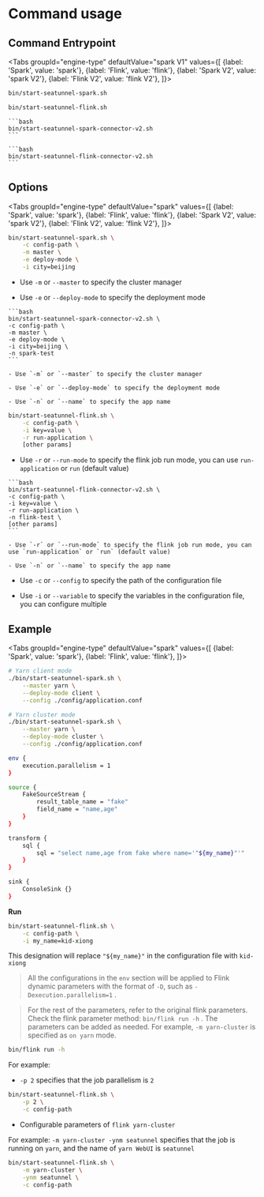 
# Command usage

## Command Entrypoint

<Tabs
    groupId="engine-type"
    defaultValue="spark V1"
    values={[
        {label: 'Spark', value: 'spark'},
        {label: 'Flink', value: 'flink'},
        {label: 'Spark V2', value: 'spark V2'},
        {label: 'Flink V2', value: 'flink V2'},
    ]}>
<TabItem value="spark">

```bash
bin/start-seatunnel-spark.sh
```

</TabItem>
<TabItem value="flink">

```bash
bin/start-seatunnel-flink.sh  
```

</TabItem>
<TabItem value="spark V2">

    ```bash
    bin/start-seatunnel-spark-connector-v2.sh
    ```

</TabItem>
<TabItem value="flink V2">

    ```bash
    bin/start-seatunnel-flink-connector-v2.sh
    ```

</TabItem>
</Tabs>


## Options

<Tabs
    groupId="engine-type"
    defaultValue="spark"
    values={[
        {label: 'Spark', value: 'spark'},
        {label: 'Flink', value: 'flink'},
        {label: 'Spark V2', value: 'spark V2'},
        {label: 'Flink V2', value: 'flink V2'},
    ]}>
<TabItem value="spark">

```bash
bin/start-seatunnel-spark.sh \
    -c config-path \
    -m master \
    -e deploy-mode \
    -i city=beijing
```

- Use `-m` or `--master` to specify the cluster manager

- Use `-e` or `--deploy-mode` to specify the deployment mode

</TabItem>
<TabItem value="spark V2">

    ```bash
    bin/start-seatunnel-spark-connector-v2.sh \
    -c config-path \
    -m master \
    -e deploy-mode \
    -i city=beijing \
    -n spark-test
    ```

    - Use `-m` or `--master` to specify the cluster manager

    - Use `-e` or `--deploy-mode` to specify the deployment mode

    - Use `-n` or `--name` to specify the app name

</TabItem>
<TabItem value="flink">

```bash
bin/start-seatunnel-flink.sh \
    -c config-path \
    -i key=value \
    -r run-application \
    [other params]
```

- Use `-r` or `--run-mode` to specify the flink job run mode, you can use `run-application` or `run` (default value)

</TabItem>
<TabItem value="flink V2">

    ```bash
    bin/start-seatunnel-flink-connector-v2.sh \
    -c config-path \
    -i key=value \
    -r run-application \
    -n flink-test \
    [other params]
    ```

    - Use `-r` or `--run-mode` to specify the flink job run mode, you can use `run-application` or `run` (default value)

    - Use `-n` or `--name` to specify the app name

</TabItem>
</Tabs>

- Use `-c` or `--config` to specify the path of the configuration file

- Use `-i` or `--variable` to specify the variables in the configuration file, you can configure multiple

## Example

<Tabs
    groupId="engine-type"
    defaultValue="spark"
    values={[
        {label: 'Spark', value: 'spark'},
        {label: 'Flink', value: 'flink'},
    ]}>
<TabItem value="spark">

```bash
# Yarn client mode
./bin/start-seatunnel-spark.sh \
    --master yarn \
    --deploy-mode client \
    --config ./config/application.conf

# Yarn cluster mode
./bin/start-seatunnel-spark.sh \
    --master yarn \
    --deploy-mode cluster \
    --config ./config/application.conf
```

</TabItem>
<TabItem value="flink">

```bash
env {
    execution.parallelism = 1
}

source {
    FakeSourceStream {
        result_table_name = "fake"
        field_name = "name,age"
    }
}

transform {
    sql {
        sql = "select name,age from fake where name='"${my_name}"'"
    }
}

sink {
    ConsoleSink {}
}
```

**Run**

```bash
bin/start-seatunnel-flink.sh \
    -c config-path \
    -i my_name=kid-xiong
```

This designation will replace `"${my_name}"` in the configuration file with `kid-xiong`

> All the configurations in the `env` section will be applied to Flink dynamic parameters with the format of `-D`, such as `-Dexecution.parallelism=1` .

> For the rest of the parameters, refer to the original flink parameters. Check the flink parameter method: `bin/flink run -h` . The parameters can be added as needed. For example, `-m yarn-cluster` is specified as `on yarn` mode.

```bash
bin/flink run -h
```

For example:

* `-p 2` specifies that the job parallelism is `2`

```bash
bin/start-seatunnel-flink.sh \
    -p 2 \
    -c config-path
```

* Configurable parameters of `flink yarn-cluster`

For example: `-m yarn-cluster -ynm seatunnel` specifies that the job is running on `yarn`, and the name of `yarn WebUI` is `seatunnel`

```bash
bin/start-seatunnel-flink.sh \
    -m yarn-cluster \
    -ynm seatunnel \
    -c config-path
```

</TabItem>
</Tabs>
